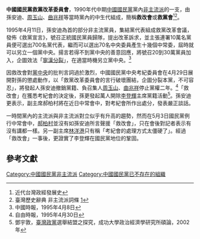 '''中國國民黨救黨改革委員會'''，1990年代中期[[中國國民黨|中國國民黨]]黨內[[非主流派_(中國國民黨)|非主流派]]的一支，由孫安迪、[[周玉山|周玉山]]、[[曲兆祥|曲兆祥]]等當時黨內的中生代組成，簡稱'''救改會'''或'''救黨會'''<ref>近代台灣政經發展史</ref><ref>臺灣歷史辭典 非主流派詞條 [http://nrch.cca.gov.tw/ccahome/website/site20/contents/008/cca220003-li-wpkbhisdict001760-0542-u.xml]{{dead link|date=2017年11月 |bot=InternetArchiveBot |fix-attempted=yes }}</ref>。

1995年4月11日，孫安迪為首的部分非主流黨員，集結黨代表組成救黨改革會議，發佈《救黨宣言》，號召正統國民黨員歸隊，提出改革訴求，並主張連署10萬名黨員便可選出700名黨代表，繼而可以選出70名中央委員產生十幾個中常委，屆時就可以另立一個黨中央。揚言若得不到黨中央的善意回應，將號召20到30萬黨員加入，企圖效法「[[寧漢分裂|寧漢分裂]]」，在適當時機另立黨中央。<ref>中國時報，1995年4月8日</ref>

因救改會對[[黨中央|黨中央]]的批判言詞過於激烈，中國國民黨中央考紀委員會在4月29日展開對孫的懲處動作，以「救黨改革委員會的言行破壞團結，企圖分裂本黨，不可容忍」，將發起人孫安迪撤銷黨籍、負召集人[[周玉山|周玉山]]、[[曲兆祥|曲兆祥]]停止黨權二年。<ref>自由時報，1995年4月30日</ref>「救改會」在獲悉考紀會的決定後，孫更發起萬人開除[[李登輝|李登輝]]主席黨籍活動<ref>鄧宇敦，[[臺灣政黨|臺灣政黨]]選舉結盟之探究，成功大學政治經濟學研究所碩論，2002年</ref>。孫安迪更表示，副主席郝柏村將在近日中常會中，對考紀會所作出處分，發表嚴正談話。

一時間黨內的主流派與非主流派對立似乎有升高的趨勢，然而在5月3日國民黨例行中常會中，[[郝柏村|郝柏村]]並沒有如孫安迪所言聲援「救改會」，只在會後對記者表示有沒有講都一樣。另一副主席[[林洋港|林洋港]]只有稱「考紀會的處理方式太僵硬了」。經過「救改會」一事後，更證實了李登輝在國民黨地位的鞏固。{{r|派|page=220}}

==參考文獻==
{{Reflist|2|refs=
<ref name="派">{{cite book |title=《派系政治與臺灣政治變遷》|author=[[陳明通|陳明通]] |publisher=月旦出版 |isbn= |date=1995年10月}}</ref>
}}

{{台灣政治與政府小作品}}
[[Category:中國國民黨非主流派|Category:中國國民黨非主流派]]
[[Category:中國國民黨已不存在的組織|Category:中國國民黨已不存在的組織]]